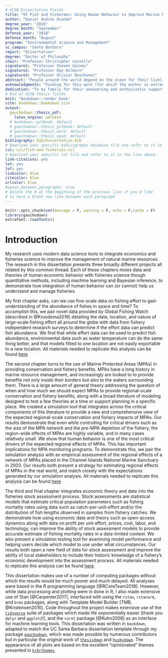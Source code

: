 ```yaml
---
# UCSB Dissertation Fields
title: "Of Fish and Fishermen: Using Human Behavior to Improve Marine Resource Management"
author: "Daniel Andrés Ovando"
degree_year: "2018"
degree_month: "September"
defense_year: "2018"
defense_month: "August"
program: "Environmental Science and Management"
uc_campus: "Santa Barbara"
report: "Dissertation"
degree: "Doctor of Philosphy"
chair: "Professor Christopher Costello"
signature1: "Professor Steven Gaines"
signature2: "Professor Ray Hilborn"
signature3: "Professor Olivier Deschenes"
abstract: "People around the world depend on the ocean for their livelihoods and cultural identity. Properly done, marine resource management can help communities balance their extractive needs with the importance of maintaining healthy ecosystems. But, limited data and understanding often inhibits our ability to effectively manage our interactions with the sea, threatening both food security and ecological integrity. My research uses simulation modeling and quantitative methods to demonstrate how integrating data and theories of human behavior with ecological information can improve our understanding and management of marine ecosystems. For my first project, I ask whether we can use satellite data on the behavior of fishermen to predict the abundance of fish, and find that the answer is “sometimes, but…”. My next line of research shows that the region-wide conservation and fishery effects of Marine Protected Areas may be smaller, more variable, and harder to detect than we thought, and demonstrate an empirical approach for estimating these regional MPA effects in the Channel Islands National Marine Sanctuary. Lastly, I present a novel approach for using local historic economic information, together with biological data, to improve the ability of communities to estimate the health of their fishery."
acknowledgments: "Funding for this work (for which the author is extremely grateful) was provided by the Daniel and Dianne Vapnek Fisheries Management Fellowship, and the National Marine Fisheries Service Sea Grant Population and Ecosystem Dynamics Fellowship. Along with my dissertation committee, these projects benefited from specific support by my Sea Grant advisor Dr. Jason Cope, Dr. Jenn Caselle, Dr. Merril Rudd, Dr. Jim Thorson, Dr. Cody Szuwalski, Dr. Darcy Bradley, Owen Liu, and Juan Mayorga. Huge thanks to the community at the Sustainable Fisheries Group for their support and help over the years."
dedication: "To my family for their unwavering and enthusiastic support of an unconventional career, and to Dave Tanner, for teaching me the fun of chasing your limits"
# End of UCSB thesis fields
knit: "bookdown::render_book"
site: bookdown::bookdown_site
output: 
  gauchodown::thesis_pdf:
    latex_engine: xelatex
  # bookdown::gitbook: default
  # gauchodown::thesis_gitbook: default
  # gauchodown::thesis_word: default
  # gauchodown::thesis_epub: default
bibliography: bib/dissertation.bib
# Download your specific bibliography database file and refer to it in the line above.
csl: csl/fish-and-fisheries.csl
# Download your specific csl file and refer to it in the line above.
link-citations: yes
lot: yes
lof: yes
linkcolor: blue
citecolor: blue
urlcolor: blue
#space_between_paragraphs: true
# Delete the # at the beginning of the previous line if you'd like
# to have a blank new line between each paragraph
---
```


```r
knitr::opts_chunk$set(message = F, warning = F, echo = F,cache = F)
library(gauchodown)
extrafont::loadfonts()
```

<!-- The {.unnumbered} option here means that the introduction will be "Chapter 0." You can also use {-} for no numbers on chapters. -->

# Introduction {.unnumbered}

My research uses modern data science tools to integrate economics and fisheries science to improve the management of natural marine resources. The research in this dissertation presents three broadly different projects all related by this common thread. Each of these chapters mixes data and theories of human economic behavior with fisheries science though quantitative methods, including machine learning and Bayesian inference, to demonstrate how integration of human behavior can (or cannot) help us understand and manage fisheries. 

My first chapter asks, can we use fine-scale data on fishing effort to gain understanding of the abundance of fishes in space and time? To accomplish this, we pair novel data provided by Global Fishing Watch (described in @Kroodsma2018) detailing the date, location, and nature of large-scale fishing effort all around the globe with data from fishery independent research surveys to determine if the effort data can predict fish abundance. We find that while effort data can be used to predict fish abundance, environmental data such as water temperature can do the same thing better, and that models fitted to one location are not easily exportable to a new location. All materials needed to replicate this analysis can be found [here](https://github.com/DanOvando/skynet)

The second chapter turns to the use of Marine Protected Areas (MPAs) in providing conservation and fishery benefits. MPAs have a long history in marine resource management, and increasingly are looked to to provide benefits not only inside their borders but also to the waters surrounding them. There is a large amount of general theory addressing the question of when and how much we should expect MPAs to provide regional-scale conservation and fishery benefits, along with a broad literature of modeling designed to test a few theories at a time or support planning in a specific place. We created a simulation tool that integrates across the critical components of this literature to provide a new and comprehensive view of the expected regional-scale conservation and fishery impacts of MPAs. Our results demonstrate that even while controlling for critical drivers such as the size of the MPA network and the pre-MPA depletion of the fishery, the region-wide effects of MPAs are highly variable, and in many cases relatively small. We show that human behavior is one of the most critical drivers of the expected regional effects of MPAs. This has important implications for MPA monitoring programs. To demonstrate this, we pair the simulation analysis with an empirical assessment of the regional effects of a network of MPAs placed in the Channel Islands National Marine Sanctuary in 2003. Our results both present a strategy for estimating regional effects of MPAs in the real world, and match closely with the expectations generated by our simulation analysis. All materials needed to replicate this analysis can be found [here](https://github.com/DanOvando/zissou)

The third and final chapter integrates economic theory and data into the fisheries stock assessment process. Stock assessments are statistical models that estimate critical population parameters such as fishing mortality rates using data such as catch-per-unit-effort and/or the distribution of fish lengths observed in samples from fishery catches. We demonstrate how using economic data and theory such as open-access dynamics along with data on profit per unit effort, prices, cost, labor, and technology, can improve the ability of stock assessment models to provide accurate estimate of fishing mortality rates in a data-limited context. We also present a simulation testing tool for examining model performance and helping users decide which model to use under what circumstances. Our results both open a new field of data for stock assessment and improve the ability of local stakeholders to include their historic knowledge of a fishery's economic development into the assessment process. All materials needed to replicate this analysis can be found [here](https://github.com/DanOvando/scrooge)

This dissertation makes use of a number of computing packages without which the results would be much poorer and much delayed. All analyses were based in the R programming language [@RCoreTeam2018]. However, while data processing and plotting were in done in R, I also made extensive use of Stan [@Carpenter2017], interfaced with using the `rstan`, `rstanarm`, and `brms` packages, along with Template Model Builder [TMB, @Kristensen2016]. Code throughout the project makes extensive use of the [`tidyverse`](https://www.tidyverse.org/) suite of packages which made life exponentially easier (thank you `dplyr` and `ggplot2`!), and the `caret` package [@Kuhn2008] as an interface for machine learning tools. This dissertation was written in `bookdown`, adapted to match the UC Santa Barbara dissertation template through my package [`gauchodown`](https://github.com/DanOvando/gauchodown), which was made possible by numerous contributors but in particular the original work of [`thesisdown`](https://github.com/ismayc/thesisdown) and [`huskydown`](https://github.com/benmarwick/huskydown). The appearance of all plots are based on the excellent "opinionated" themes presented in [`hrbrthemes`](https://github.com/hrbrmstr/hrbrthemes). 



